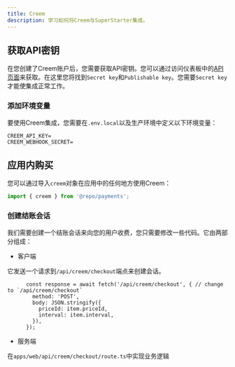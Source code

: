 ```yaml
---
title: Creem
description: 学习如何将Creem与SuperStarter集成。
---
```


## 获取API密钥

在您创建了Creem账户后，您需要获取API密钥。您可以通过访问仪表板中的[API页面](https://www.creem.io/dashboard/developers)来获取。在这里您将找到`Secret key`和`Publishable key`。您需要`Secret key`才能使集成正常工作。

### 添加环境变量

要使用Creem集成，您需要在`.env.local`以及生产环境中定义以下环境变量：

```env .env.local
CREEM_API_KEY=
CREEM_WEBHOOK_SECRET=
```

## 应用内购买

您可以通过导入`creem`对象在应用中的任何地方使用Creem：
```ts page.tsx
import { creem } from '@repo/payments';
```

### 创建结账会话

我们需要创建一个结账会话来向您的用户收费，您只需要修改一些代码。它由两部分组成：

- 客户端

它发送一个请求到`/api/creem/checkout`端点来创建会话。

```tsx zh/apps/web/[locale]/components/payment/price-form.tsx
      const response = await fetch('/api/creem/checkout', { // change to `/api/creem/checkout`
        method: 'POST',
        body: JSON.stringify({
          priceId: item.priceId,
          interval: item.interval,
        }),
      });
```

- 服务端

在`apps/web/api/creem/checkout/route.ts`中实现业务逻辑